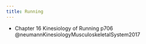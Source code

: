 ```yaml
---
title: Running
---
```



:::{.callout title="Read"}

- Chapter 16 Kinesiology of Running p706 @neumannKinesiologyMusculoskeletalSystem2017

:::